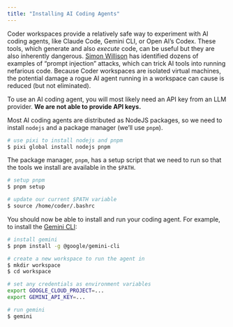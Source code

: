 ```yaml
---
title: "Installing AI Coding Agents"
---
```


Coder workspaces provide a relatively safe way to experiment with AI coding agents, 
like Claude Code, Gemini CLI, or Open AI's Codex. These tools, which generate and 
also *execute* code, can be useful but they are also inherently dangerous. [Simon Willison](https://simonwillison.net/tags/prompt-injection/)
has identified dozens of examples of "prompt injection" attacks, which can trick AI
tools into running nefarious code. Because Coder workspaces are isolated virtual 
machines, the potential damage a rogue AI agent running in a workspace can cause
is reduced (but not eliminated).

::: {.callout-note}
To use an AI coding agent, you will most likely need an API key from an LLM provider. 
**We are not able to provide API keys.**
:::

Most AI coding agents are distributed as NodeJS packages, so we need to install 
`nodejs` and a package manager (we'll use `pnpm`).

```sh
# use pixi to install nodejs and pnpm
$ pixi global install nodejs pnpm
```

The package manager, `pnpm`, has a setup script that we need to run so that
the tools we install are available in the `$PATH`.

```sh
# setup pnpm
$ pnpm setup

# update our current $PATH variable
$ source /home/coder/.bashrc
```

You should now be able to install and run your coding agent. For example,
to install the [Gemini CLI](https://github.com/google-gemini/gemini-cli): 

```sh
# install gemini
$ pnpm install -g @google/gemini-cli

# create a new workspace to run the agent in
$ mkdir workspace
$ cd workspace

# set any credentials as environment variables
export GOOGLE_CLOUD_PROJECT=...
export GEMINI_API_KEY=...

# run gemini
$ gemini
```